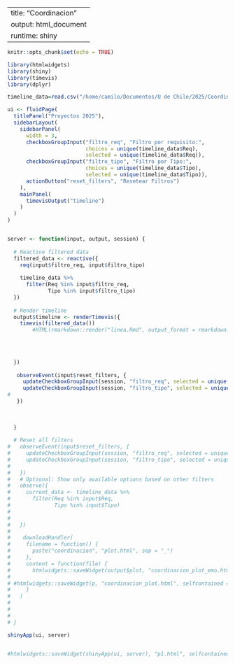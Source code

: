 
---
title: "Coordinacion"
output: html_document
runtime: shiny
---


```r
knitr::opts_chunk$set(echo = TRUE)
```


```r

library(htmlwidgets)
library(shiny)
library(timevis)
library(dplyr)

timeline_data=read.csv("/home/camilo/Documentos/U de Chile/2025/Coordinación Investigación/datos.csv")

```

```r
ui <- fluidPage(
  titlePanel("Proyectos 2025"),
  sidebarLayout(
    sidebarPanel(
      width = 3,
      checkboxGroupInput("filtro_req", "Filtro por requisito:",
                         choices = unique(timeline_data$Req),
                         selected = unique(timeline_data$Req)),
      checkboxGroupInput("filtro_tipo", "Filtro por Tipo:",
                         choices = unique(timeline_data$Tipo),
                         selected = unique(timeline_data$Tipo)),
      actionButton("reset_filters", "Resetear Filtros")
    ),
    mainPanel(
      timevisOutput("timeline")
    )
  )
)



```


```r

server <- function(input, output, session) {
  
  # Reactive filtered data
  filtered_data <- reactive({
    req(input$filtro_req, input$filtro_tipo)
    
    timeline_data %>%
      filter(Req %in% input$filtro_req,
             Tipo %in% input$filtro_tipo)
  })
  
  # Render timeline
  output$timeline <- renderTimevis({
    timevis(filtered_data())
        #HTML(rmarkdown::render("linea.Rmd", output_format = rmarkdown::html_fragment()))

    
    
    
  })
  
   observeEvent(input$reset_filters, {
     updateCheckboxGroupInput(session, "filtro_req", selected = unique(timeline_data$Req))
     updateCheckboxGroupInput(session, "filtro_tipo", selected = unique(timeline_data$Tipo))
#    
   })
  
  
  
  }
  
  # Reset all filters
#   observeEvent(input$reset_filters, {
#     updateCheckboxGroupInput(session, "filtro_req", selected = unique(timeline_data$Req))
#     updateCheckboxGroupInput(session, "filtro_tipo", selected = unique(timeline_data$Tipo))
#    
#   })
#   # Optional: Show only available options based on other filters
#   observe({
#     current_data <- timeline_data %>%
#       filter(Req %in% input$Req,
#              Tipo %in% input$Tipo)
#     
#     
#   })
#   
#    downloadHandler(
#     filename = function() {
#       paste("coordinacion", "plot.html", sep = "_")
#     },
#     content = function(file) {
#       htmlwidgets::saveWidget(output$plot, "coordinacion_plot_emo.html", selfcontained = TRUE)
#       
# #htmlwidgets::saveWidget(p, "coordinacion_plot.html", selfcontained = TRUE)
#     }
#   )
# 
#   
#   
# }

shinyApp(ui, server)


#htmlwidgets::saveWidget(shinyApp(ui, server), "p1.html", selfcontained = FALSE, libdir = "lib")


```







 
















